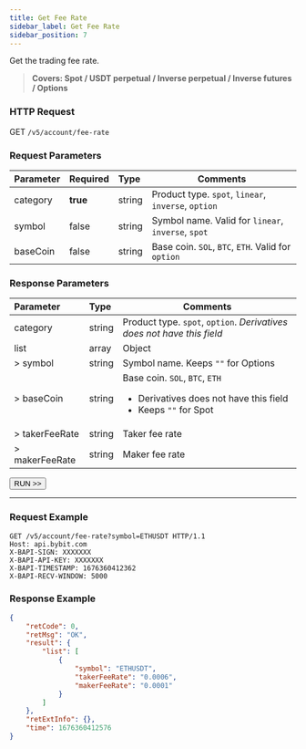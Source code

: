 ```yaml
---
title: Get Fee Rate
sidebar_label: Get Fee Rate
sidebar_position: 7
---
```

Get the trading fee rate.
> **Covers: Spot / USDT perpetual / Inverse perpetual / Inverse futures / Options**

### HTTP Request
GET `/v5/account/fee-rate`

### Request Parameters
| Parameter | Required | Type | Comments|
|:----- |:-------|:-----|------ |
|category |**true** |string |Product type. `spot`, `linear`, `inverse`, `option`|
|symbol |false |string |Symbol name. Valid for `linear`, `inverse`, `spot`|
|baseCoin |false |string |Base coin. `SOL`, `BTC`, `ETH`. Valid for `option`|

### Response Parameters
| Parameter | Type | Comments|
|:----- |:-----|----- |
|category |string |Product type. `spot`, `option`. _Derivatives does not have this field_  |
|list |array |Object |
|> symbol |string |Symbol name. Keeps `""` for Options|
|> baseCoin |string |Base coin. `SOL`, `BTC`, `ETH` <ul><li>Derivatives does not have this field</li><li>Keeps `""` for Spot</li></ul>|
|> takerFeeRate |string |Taker fee rate|
|> makerFeeRate |string |Maker fee rate|

<a href="/api-explorer/v5/account/fee-rate"><Button>RUN >></Button></a>

---

### Request Example

```http
GET /v5/account/fee-rate?symbol=ETHUSDT HTTP/1.1
Host: api.bybit.com
X-BAPI-SIGN: XXXXXXX
X-BAPI-API-KEY: XXXXXXX
X-BAPI-TIMESTAMP: 1676360412362
X-BAPI-RECV-WINDOW: 5000
```

### Response Example

```json
{
    "retCode": 0,
    "retMsg": "OK",
    "result": {
        "list": [
            {
                "symbol": "ETHUSDT",
                "takerFeeRate": "0.0006",
                "makerFeeRate": "0.0001"
            }
        ]
    },
    "retExtInfo": {},
    "time": 1676360412576
}
```